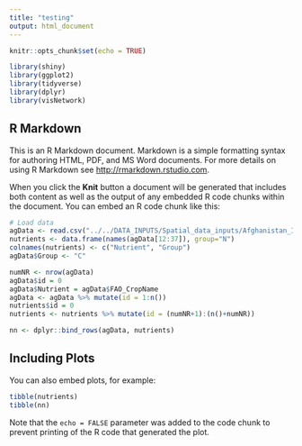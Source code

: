 ```yaml
---
title: "testing"
output: html_document
---
```


```r
knitr::opts_chunk$set(echo = TRUE)

library(shiny)
library(ggplot2)
library(tidyverse)
library(dplyr)
library(visNetwork)
```


## R Markdown

This is an R Markdown document. Markdown is a simple formatting syntax for authoring HTML, PDF, and MS Word documents. For more details on using R Markdown see <http://rmarkdown.rstudio.com>.

When you click the **Knit** button a document will be generated that includes both content as well as the output of any embedded R code chunks within the document. You can embed an R code chunk like this:

```r


# Load data
agData <- read.csv("../../DATA_INPUTS/Spatial_data_inputs/Afghanistan_ImportsGlobalConstrained_2019.csv")
nutrients <- data.frame(names(agData[12:37]), group="N")
colnames(nutrients) <- c("Nutrient", "Group")
agData$Group <- "C"

numNR <- nrow(agData)
agData$id = 0
agData$Nutrient = agData$FAO_CropName
agData <- agData %>% mutate(id = 1:n())
nutrients$id = 0
nutrients <- nutrients %>% mutate(id = (numNR+1):(n()+numNR))

nn <- dplyr::bind_rows(agData, nutrients)

```

## Including Plots

You can also embed plots, for example:

```r
tibble(nutrients)
tibble(nn)
```

Note that the `echo = FALSE` parameter was added to the code chunk to prevent printing of the R code that generated the plot.
